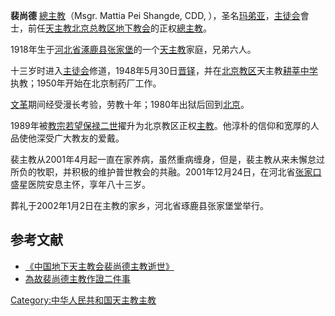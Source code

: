{{no footnotes|time=2017-07-23T13:18:15+00:00}}
'''裴尚德''' [[總主教|總主教]]（Msgr. Mattia Pei Shangde, CDD, {{bd|1918年||2001年|12月24日|catIdx=P裴}}），圣名[[玛弟亚|玛弟亚]]，[[主徒会|主徒会]]會士，前任[[天主教北京总教区|天主教北京总教区]][[中國天主教地下教會|地下教会]]的正权[[總主教|總主教]]。

1918年生于[[河北省|河北省]][[涿鹿县|涿鹿县]][[张家堡|张家堡]]的一个[[天主教|天主教]]家庭，兄弟六人。

十三岁时进入[[主徒会|主徒会]]修道，1948年5月30日[[晋铎|晋铎]]，并在[[北京教区|北京教区]]天主教[[耕莘中学|耕莘中学]]执教；1950年开始在北京制药厂工作。

[[文革|文革]]期间经受漫长考验，劳教十年；1980年出狱后回到[[北京|北京]]。

1989年被[[教宗|教宗]][[若望保禄二世|若望保禄二世]]擢升为北京教区正权[[主教|主教]]。他淳朴的信仰和宽厚的人品使他深受广大教友的爱戴。

裴主教从2001年4月起一直在家养病，虽然重病缠身，但是，裴主教从来未懈怠过所负的牧职，并积极的维护普世教会的共融。2001年12月24日，在河北省[[张家口|张家口]]盛星医院安息主怀，享年八十三岁。

葬礼于2002年1月2日在主教的家乡，河北省琢鹿县张家堡堂举行。

== 参考文献 ==
<references />
* [http://hi.baidu.com/2009%C4%EA%C1%E3%B5%E3/blog/item/08009dd9bc901a3d33fa1ca6.html 《中国地下天主教会裴尚德主教逝世》]{{Dead link|date=2020年3月 |bot=InternetArchiveBot |fix-attempted=yes }}
* [https://web.archive.org/web/20071216130303/http://www.cdd.org.tw/costantinian/509/50941.htm 為故裴尚德主教作證二件事]

[[Category:中华人民共和国天主教主教|Category:中华人民共和国天主教主教]]